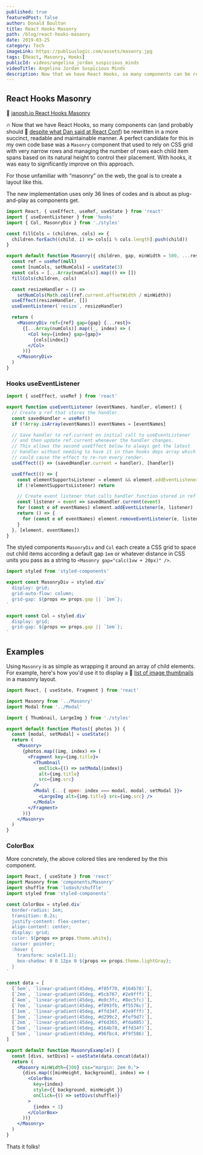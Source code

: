 ```yaml
---
published: true
featuredPost: false
author: Donald Boulton
title: React Hooks Masonry
path: /blog/react-hooks-masonry
date: 2019-03-25
category: Tech
imageLink: https://publiuslogic.com/assets/masonry.jpg
tags: [React, Masonry, Hooks]
publicId: videos/angelina_jordan_suspicious_minds
videoTitle: Angelina Jordan Suspicious Minds
description: Now that we have React Hooks, so many components can be rewritten in a more succinct, readable and maintainable manner.
---
```


## React Hooks Masonry

🔗 [janosh.io React Hooks Masonry](https://janosh.io/blog/react-hooks-masonry)

🔥 Now that we have React Hooks, so many components can (and probably should 🔗 [despite what Dan said at React Conf](https://youtu.be/dpw9EHDh2bM?t=3365)) be rewritten in a more succinct, readable and maintainable manner. A perfect candidate for this in my own code base was a `Masonry` component that used to rely on CSS grid with very narrow rows and managing the number of rows each child item spans based on its natural height to control their placement. With hooks, it was easy to significantly improve on this approach.

For those unfamiliar with “masonry” on the web, the goal is to create a layout like this.

The new implementation uses only 36 lines of codes and is about as plug-and-play as components get.

```jsx:title=src/components/masonry.jsx {21-27}
import React, { useEffect, useRef, useState } from 'react'
import { useEventListener } from 'hooks'
import { Col, MasonryDiv } from './styles'

const fillCols = (children, cols) => {
  children.forEach((child, i) => cols[i % cols.length].push(child))
}

export default function Masonry({ children, gap, minWidth = 500, ...rest }) {
  const ref = useRef(null)
  const [numCols, setNumCols] = useState(3)
  const cols = [...Array(numCols)].map(() => [])
  fillCols(children, cols)

  const resizeHandler = () =>
    setNumCols(Math.ceil(ref.current.offsetWidth / minWidth))
  useEffect(resizeHandler, [])
  useEventListener(`resize`, resizeHandler)

  return (
    <MasonryDiv ref={ref} gap={gap} {...rest}>
      {[...Array(numCols)].map((_, index) => (
        <Col key={index} gap={gap}>
          {cols[index]}
        </Col>
      ))}
    </MasonryDiv>
  )
}
```

### Hooks useEventListener

```jsx:title=src/hooks/useEventListener.jsx {15-26}
import { useEffect, useRef } from 'react'

export function useEventListener (eventNames, handler, element) {
  // Create a ref that stores the handler.
  const savedHandler = useRef()
  if (!Array.isArray(eventNames)) eventNames = [eventNames]

  // Save handler to ref.current on initial call to useEventListener
  // and then update ref.current whenever the handler changes.
  // This allows the second useEffect below to always get the latest
  // handler without needing to have it in than hooks deps array which
  // could cause the effect to re-run every render.
  useEffect(() => (savedHandler.current = handler), [handler])

  useEffect(() => {
    const elementSupportsListener = element && element.addEventListener
    if (!elementSupportsListener) return

    // Create event listener that calls handler function stored in ref
    const listener = event => savedHandler.current(event)
    for (const e of eventNames) element.addEventListener(e, listener)
    return () => {
      for (const e of eventNames) element.removeEventListener(e, listener)
    }
  }, [element, eventNames])
}

```

<Section>

The styled components `MasonryDiv` and `Col` each create a CSS grid to space out child items according a default gap `1em` or whatever distance in CSS units you pass as a string to `<Masonry gap="calc(1vw + 20px)" />`.

</Section>

```jsx:title=src/styled/styled.jsx {17-26,32,33,49-52}
import styled from 'styled-components'

export const MasonryDiv = styled.div`
  display: grid;
  grid-auto-flow: column;
  grid-gap: ${props => props.gap || `1em`};
`

export const Col = styled.div`
  display: grid;
  grid-gap: ${props => props.gap || `1em`};
`
```

## Examples

<Section>

Using `Masonry` is as simple as wrapping it around an array of child elements. For example, here's how you'd use it to display a 🔗 [list of image thumbnails](https://janosh.io/nature) in a masonry layout.

</Section>

```jsx:title=src/components/masonry.jsx {3,11,24}
import React, { useState, Fragment } from 'react'

import Masonry from '../Masonry'
import Modal from '../Modal'

import { Thumbnail, LargeImg } from './styles'

export default function Photos({ photos }) {
  const [modal, setModal] = useState()
  return (
    <Masonry>
      {photos.map((img, index) => (
        <Fragment key={img.title}>
          <Thumbnail
            onClick={() => setModal(index)}
            alt={img.title}
            src={img.src}
          />
          <Modal {...{ open: index === modal, modal, setModal }}>
            <LargeImg alt={img.title} src={img.src} />
          </Modal>
        </Fragment>
      ))}
    </Masonry>
  )
}
```

### ColorBox

<Section>

More concretely, the above colored tiles are rendered by the this component.

</Section>

```jsx:title=src/components/colorbox.jsx {20-30,32,33,49-52}
import React, { useState } from 'react'
import Masonry from 'components/Masonry'
import shuffle from 'lodash/shuffle'
import styled from 'styled-components'

const ColorBox = styled.div`
  border-radius: 1em;
  transition: 0.2s;
  justify-content: flex-center;
  align-content: center;
  display: grid;
  color: ${props => props.theme.white};
  cursor: pointer;
  :hover {
    transform: scale(1.1);
    box-shadow: 0 0 12px 0 ${props => props.theme.lightGray};
  }
`

const data = [
  [`5em`, `linear-gradient(45deg, #f05f70, #164b78)`],
  [`2em`, `linear-gradient(45deg, #5cb767, #2e9fff)`],
  [`4em`, `linear-gradient(45deg, #e0c3fc, #8ec5fc)`],
  [`7em`, `linear-gradient(45deg, #f093fb, #f5576c)`],
  [`1em`, `linear-gradient(45deg, #ffd34f, #2e9fff)`],
  [`3em`, `linear-gradient(45deg, #d299c2, #fef9d7)`],
  [`2em`, `linear-gradient(45deg, #f6d365, #fda085)`],
  [`5em`, `linear-gradient(45deg, #164b78, #ffd34f)`],
  [`5em`, `linear-gradient(45deg, #96fbc4, #f9f586)`],
]

export default function MasonryExample() {
  const [divs, setDivs] = useState(data.concat(data))
  return (
    <Masonry minWidth={300} css="margin: 2em 0;">
      {divs.map(([minHeight, background], index) => (
        <ColorBox
          key={index}
          style={{ background, minHeight }}
          onClick={() => setDivs(shuffle)}
        >
          {index + 1}
        </ColorBox>
      ))}
    </Masonry>
  )
}
```

<Section>
Thats it folks!

</Section>

<WavyHr className="mt-1 mb-1 text-fuchsia-600" />
